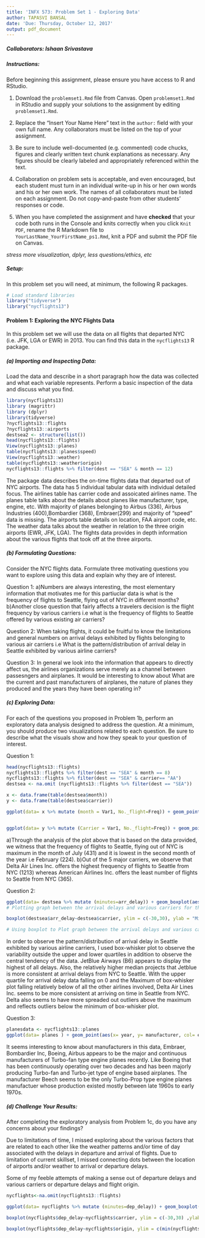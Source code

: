```yaml
---
title: 'INFX 573: Problem Set 1 - Exploring Data'
author: TAPASVI BANSAL
date: 'Due: Thursday, October 12, 2017'
output: pdf_document
---
```


<!-- This syntax can be used to add comments that are ignored during knitting process. -->

##### Collaborators: Ishaan Srivastava

##### Instructions: #####

Before beginning this assignment, please ensure you have access to R and RStudio. 

1. Download the `problemset1.Rmd` file from Canvas. Open `problemset1.Rmd` in RStudio and supply your solutions to the assignment by editing `problemset1.Rmd`. 

2. Replace the "Insert Your Name Here" text in the `author:` field with your own full name. Any collaborators must be listed on the top of your assignment. 

3. Be sure to include well-documented (e.g. commented) code chucks, figures and clearly written text chunk explanations as necessary. Any figures should be clearly labeled and appropriately referenced within the text. 

4. Collaboration on problem sets is acceptable, and even encouraged, but each student must turn in an individual write-up in his or her own words and his or her own work. The names of all collaborators must be listed on each assignment. Do not copy-and-paste from other students' responses or code.

5. When you have completed the assignment and have **checked** that your code both runs in the Console and knits correctly when you click `Knit PDF`, rename the R Markdown file to `YourLastName_YourFirstName_ps1.Rmd`, knit a PDF and submit the PDF file on Canvas.

*stress more visualization, dplyr, less questions/ethics, etc*

##### Setup: #####

In this problem set you will need, at minimum, the following R packages.

```r
# Load standard libraries
library("tidyverse")
library("nycflights13")
```

#### Problem 1: Exploring the NYC Flights Data ####

In this problem set we will use the data on all flights that departed NYC (i.e. JFK, LGA or EWR) in 2013. You can find this data in the `nycflights13` R package. 

##### (a) Importing and Inspecting Data: ##### 
Load the data and describe in a short paragraph how the data was collected and what each variable represents. Perform a basic inspection of the data and discuss what you find.


```r
library(nycflights13)
library (magrittr)
library (dplyr)
library(tidyverse)
?nycflights13::flights
?nycflights13::airports
destsea2 <- structure(list())
head(nycflights13::flights)
View(nycflights13::planes)
table(nycflights13::planes$speed)
View(nycflights13::weather)
table(nycflights13::weather$origin)
nycflights13::flights %>% filter(dest == "SEA" & month == 12)
```

The package data describes the on-time flights data that departed out of NYC airports. The data has 5 individual tabular data with individual detailed focus. The airlines table has carrier code and assoicated airlines name. The planes table talks about the details about planes like manufacturer, type, engine, etc. With majority of planes belonging to Airbus (336), Airbus Industries (400),Bombardier (368), Embraer(299) and majority of "speed" data is missing.
The airports table details on location, FAA airport code, etc. The weather data talks about the weather in relation to the three origin airports (EWR, JFK, LGA). The flights data provides in depth information about the various flights that took off at the three airports. 


##### (b) Formulating Questions: ##### 
Consider the NYC flights data. Formulate three motivating questions you want to explore using this data and explain why they are of interest. 

Question 1:
a)Numbers are always interesting, the most elementary information that motivates me for this partiuclar data is what is the frequency of flights to Seattle, flying out of NYC in different months?
b)Another close question that fairly affects a travelers decision is the flight frequency by various carriers i.e what is the frequency of flights to Seattle offered by various existing air carriers?


Question 2:
When taking flights, it could be fruitful to know the limitations and general numbers on arrival delays exhibited by flights belonging to various air carriers i.e What is the pattern/distribution of arrival delay in Seattle exhibited by various airline carriers?


Question 3:
In general we look into the information that appears to directly affect us, the airlines organizations serve merely as a channel between passesngers and airplanes. It would be interesting to know about What are the current and past manufacturers of airplanes, the nature of planes they produced and the years they have been operating in?



##### (c) Exploring Data: ##### 

For each of the questions you proposed in Problem 1b, perform an exploratory data analysis designed to address the question. At a minimum, you should produce two visualizations related to each question. Be sure to describe what the visuals show and how they speak to your question of interest. 

Question 1:

```r
head(nycflights13::flights)
nycflights13::flights %>% filter(dest == "SEA" & month == 8)
nycflights13::flights %>% filter(dest == "SEA" & carrier== "AA")
destsea <- na.omit (nycflights13::flights %>% filter(dest == "SEA"))

x <- data.frame(table(destsea$month))
y <- data.frame(table(destsea$carrier))

ggplot(data= x %>% mutate (month = Var1, No._flight=Freq)) + geom_point(aes(x= month, y= No._flight), col = "purple")   #Plotting graph between the frequency of flights and the 12 months


ggplot(data= y %>% mutate (Carrier = Var1, No._flight=Freq)) + geom_point(aes(x= Carrier, y= No._flight),col = "red")  # Plotting graph between the frequency of flights and the different relevant carriers

```

a)Through the analysis of the plot above that is based on the data provided, we witness that the frequency of flights to Seattle, flying out of NYC is maximum in the month of July (431) and it is lowest in the second month of the year i.e February (224).
b)Out of the 5 major carriers, we observe that Delta Air Lines Inc. offers the highest frequency of flights to Seattle from NYC (1213) whereas American Airlines Inc. offers the least number of flights to Seattle from NYC (365).

##################################################################################################


Question 2:

```r

ggplot(data= destsea %>% mutate (minutes=arr_delay)) + geom_boxplot(aes(x= carrier, y= minutes), col= "red")
# Plotting graph between the arrival delays and various carriers for the flights from NYC to Seattle.

boxplot(destsea$arr_delay~destsea$carrier, ylim = c(-30,30), ylab = "Minutes", col="blue")

# Using boxplot to Plot graph between the arrival delays and various carriers for the flights from NYC to Seattle.


```
In order to observe the pattern/distribution of arrival delay in Seattle exhibited by various airline carriers, I used box-whisker plot to observe the variability outside the upper and lower quartiles
in addition to observe the central tendency of the data. JetBlue Airways (B6) appears to display the highest of all delays. Also, the relatively higher median projects that Jetblue is more consistent at arrival delays from NYC to Seattle.
With the upper quartile for arrival delay data falling on 0 and the Maximum of box-whisker plot falling relatively below of all the other airlines involved, Delta Air Lines Inc. seems to be more consistent at arriving on time in Seattle from NYC. Delta also seems to have more spreaded out outliers above the maximum and reflects outliers below the minimum of box-whisker plot.


##################################################################################################

Question 3:

```r

planesdata <- nycflights13::planes
ggplot(data= planes ) + geom_point(aes(x= year, y= manufacturer, col= engine))

```
It seems interesting to know about manufacturers in this data, Embraer, Bombardier Inc, Boeing, Airbus appears to be the major and continuous manufacturers of Turbo-fan type engine planes recently.
Like Boeing that has been continuously operating over two decades and has been majorly producing Turbo-fan and Turbo-jet type of engine based airplanes.
The manufacturer Beech seems to be the only Turbo-Prop type engine planes manufactuer whose production existed mostly between late 1960s to early 1970s.



##### (d) Challenge Your Results: ##### 

After completing the exploratory analysis from Problem 1c, do you have any concerns about your findings?

Due to limitations of time, I missed exploring about the various factors that are related to each other like the weather patterns and/or time of day associated with the delays in departure and arrival of flights.
Due to limitation of current skillset, I missed connecting dots between the location of airports and/or weather to arrival or departure delays.

Some of my feeble attempts of making a sense out of departure delays and various carriers or departure delays and flight origin.

```r
nycflights<-na.omit(nycflights13::flights)

ggplot(data= nycflights %>% mutate (minutes=dep_delay)) + geom_boxplot(aes(x= origin, y= minutes), col= "red")

boxplot(nycflights$dep_delay~nycflights$carrier, ylim = c(-30,30) ,ylab = "Minutes")

boxplot(nycflights$dep_delay~nycflights$origin, ylim = c(min(nycflights$dep_delay),max (nycflights$dep_delay)) ,ylab = "Minutes")

```

